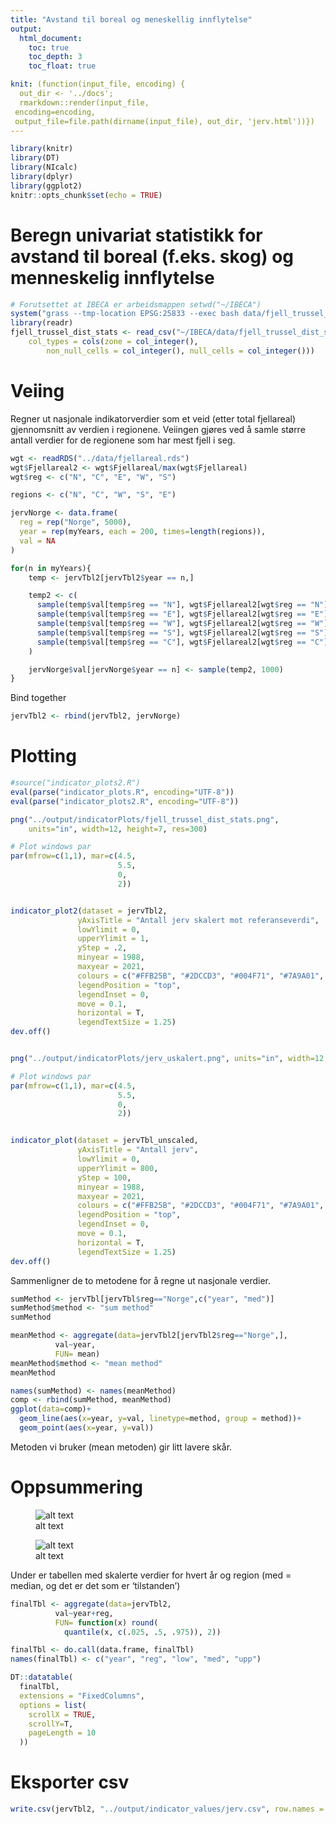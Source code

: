 ```yaml
---
title: "Avstand til boreal og meneskellig innflytelse"
output:
  html_document:
    toc: true
    toc_depth: 3
    toc_float: true

knit: (function(input_file, encoding) {
  out_dir <- '../docs';
  rmarkdown::render(input_file,
 encoding=encoding,
 output_file=file.path(dirname(input_file), out_dir, 'jerv.html'))})
---
```


```r
library(knitr)
library(DT)
library(NIcalc)
library(dplyr)
library(ggplot2)
knitr::opts_chunk$set(echo = TRUE)
```



# Beregn univariat statistikk for avstand til boreal (f.eks. skog) og menneskelig innflytelse

```r
# Forutsettet at IBECA er arbeidsmappen setwd("~/IBECA")
system("grass --tmp-location EPSG:25833 --exec bash data/fjell_trussel_dist_stats.sh")
library(readr)
fjell_trussel_dist_stats <- read_csv("~/IBECA/data/fjell_trussel_dist_stats.csv", 
    col_types = cols(zone = col_integer(), 
        non_null_cells = col_integer(), null_cells = col_integer()))
```

# Veiing
Regner ut nasjonale indikatorverdier som et veid (etter total fjellareal) gjennomsnitt av verdien i regionene. Veiingen gjøres ved å samle større antall verdier for de regionene som har mest fjell i seg.
```r
wgt <- readRDS("../data/fjellareal.rds")
wgt$Fjellareal2 <- wgt$Fjellareal/max(wgt$Fjellareal)
wgt$reg <- c("N", "C", "E", "W", "S")
```



```r
regions <- c("N", "C", "W", "S", "E")

jervNorge <- data.frame(
  reg = rep("Norge", 5000),
  year = rep(myYears, each = 200, times=length(regions)),
  val = NA
)

for(n in myYears){
    temp <- jervTbl2[jervTbl2$year == n,]

    temp2 <- c(
      sample(temp$val[temp$reg == "N"], wgt$Fjellareal2[wgt$reg == "N"]*1000, replace =T),
      sample(temp$val[temp$reg == "E"], wgt$Fjellareal2[wgt$reg == "E"]*1000, replace =T),
      sample(temp$val[temp$reg == "W"], wgt$Fjellareal2[wgt$reg == "W"]*1000, replace =T),
      sample(temp$val[temp$reg == "S"], wgt$Fjellareal2[wgt$reg == "S"]*1000, replace =T),
      sample(temp$val[temp$reg == "C"], wgt$Fjellareal2[wgt$reg == "C"]*1000, replace =T)
    )

    jervNorge$val[jervNorge$year == n] <- sample(temp2, 1000)
}
```

Bind together
```r
jervTbl2 <- rbind(jervTbl2, jervNorge)
```

# Plotting
```r
#source("indicator_plots2.R")
eval(parse("indicator_plots.R", encoding="UTF-8"))
eval(parse("indicator_plots2.R", encoding="UTF-8"))
```


```r
png("../output/indicatorPlots/fjell_trussel_dist_stats.png",
    units="in", width=12, height=7, res=300)

# Plot windows par
par(mfrow=c(1,1), mar=c(4.5,
                        5.5,
                        0,
                        2))


indicator_plot2(dataset = jervTbl2,
               yAxisTitle = "Antall jerv skalert mot referanseverdi",
               lowYlimit = 0,
               upperYlimit = 1,
               yStep = .2,
               minyear = 1988,
               maxyear = 2021,
               colours = c("#FFB25B", "#2DCCD3", "#004F71", "#7A9A01", "#93328E", "dark grey"),
               legendPosition = "top",
               legendInset = 0,
               move = 0.1,
               horizontal = T,
               legendTextSize = 1.25)
dev.off()


png("../output/indicatorPlots/jerv_uskalert.png", units="in", width=12, height=7, res=300)

# Plot windows par
par(mfrow=c(1,1), mar=c(4.5,
                        5.5,
                        0,
                        2))


indicator_plot(dataset = jervTbl_unscaled,
               yAxisTitle = "Antall jerv",
               lowYlimit = 0,
               upperYlimit = 800,
               yStep = 100,
               minyear = 1988,
               maxyear = 2021,
               colours = c("#FFB25B", "#2DCCD3", "#004F71", "#7A9A01", "#93328E", "dark grey"),
               legendPosition = "top",
               legendInset = 0,
               move = 0.1,
               horizontal = T,
               legendTextSize = 1.25)
dev.off()

```


Sammenligner de to metodene for å regne ut nasjonale verdier.
```r
sumMethod <- jervTbl[jervTbl$reg=="Norge",c("year", "med")]
sumMethod$method <- "sum method"
sumMethod
```
```r
meanMethod <- aggregate(data=jervTbl2[jervTbl2$reg=="Norge",],
          val~year,
          FUN= mean)
meanMethod$method <- "mean method"
meanMethod          
```

```r
names(sumMethod) <- names(meanMethod)
comp <- rbind(sumMethod, meanMethod)
ggplot(data=comp)+
  geom_line(aes(x=year, y=val, linetype=method, group = method))+
  geom_point(aes(x=year, y=val))
```

Metoden vi bruker (mean metoden) gir litt lavere skår.




# Oppsummering

![alt text](../output/indicatorPlots/jerv_uskalert.png)

![alt text](../output/indicatorPlots/jerv.png)



Under er tabellen med skalerte verdier for hvert år og region (med = median, og det er det som er 'tilstanden')

```r

finalTbl <- aggregate(data=jervTbl2,
          val~year+reg,
          FUN= function(x) round(
            quantile(x, c(.025, .5, .975)), 2))

finalTbl <- do.call(data.frame, finalTbl)
names(finalTbl) <- c("year", "reg", "low", "med", "upp")

DT::datatable(
  finalTbl,
  extensions = "FixedColumns",
  options = list(
    scrollX = TRUE,
    scrollY=T,
    pageLength = 10
  ))
```

# Eksporter csv

```r
write.csv(jervTbl2, "../output/indicator_values/jerv.csv", row.names = F)
```
